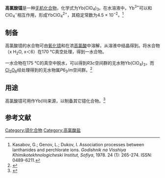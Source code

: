 {{Chembox
| Name = 
| NameEn = Ytterbium perchlorate
|CustomizedImage=[[File:3.svg|File:3.svg]][[File:Perchlorat-Ion.svg|File:Perchlorat-Ion.svg]][[File:Yb3+.svg|70px]]
| IUPACName = 
| IUPACNameZh = 
| OtherNames = 
| Section1 = {{Chembox Identifiers
|   CASNo = 13498-08-3
|   CASNo_Ref = {{cascite|correct|CAS}}
|   CASNo_Comment = 无水
|   CASNo2 = 14692-14-9
|   CASNo2_Ref = {{cascite|correct|CAS}}
|   CASNo2_Comment = 八水
|   PubChem = 
|   SMILES =  [Yb+3].[O-]Cl(=O)(=O)=O.[O-]Cl(=O)(=O)=O.[O-]Cl(=O)(=O)=O}}
| Section2 = {{Chembox Properties
|   Formula = Yb(ClO<sub>4</sub>)<sub>3</sub>
|   MolarMass = 
|   Appearance = 白色固体（水合）<br>无色针状晶体（一水）
|   Density = 
|   MeltingPt = 
|   BoilingPt = 
|   Solubility = 可溶}}
| Section3 = {{Chembox Hazards
|   MainHazards = 
|   FlashPt = 
|   Autoignition =  }}
}}

'''高氯酸镱'''是一种[[无机化合物|无机化合物]]，化学式为Yb(ClO<sub>4</sub>)<sub>3</sub>。在水溶液中，Yb<sup>3+</sup>可以和ClO<sub>4</sub><sup>−</sup>相互作用，形成YbClO<sub>4</sub><sup>2+</sup>，其稳定常数为4.5 × 10<sup>−2</sup>。<ref>Kasabov, G.; Genov, L.; Dukov, I. Association processes between lanthanides and perchlorate ions{{bg}}. ''Godishnik na Visshiya Khimikotekhnologicheski Institut, Sofiya'', 1978. 24 (1): 265-274. ISSN: 0489-6211.</ref>

==制备==
高氯酸镱的水合物可由[[氧化镱|氧化镱]]和在浓[[高氯酸|高氯酸]]中溶解，从溶液中结晶得到。将水合物（x H<sub>2</sub>O, x＜6）在170 °C真空处理，得到一水合物。

一水合物在175 °C的真空中脱水，可以得到''R''3''c''空间群的无水物Yb(ClO<sub>4</sub>)<sub>3</sub>，而[[六氧化二氯|Cl<sub>2</sub>O<sub>6</sub>]]经处理得到的无水物属''P''6<sub>3</sub>/''m''空间群。<ref>{{cite journal|journal=Inorganic Chemistry|volume=37|issue=8|language=en|issn=0020-1669|date=1998-04|pages=1776–1780|doi=10.1021/ic9712683|url=https://pubs.acs.org/doi/10.1021/ic9712683|title=Thermal Behavior and X-ray Powder Diffraction Structures of Two Polymorphic Phases of Anhydrous Yb(ClO 4 ) 3|accessdate=2020-08-30|author=Frédéric Favier, Jean-Louis Pascal, Frédérique Cunin, Andrew N. Fitch, Gavin Vaughan}}</ref>

==用途==
高氯酸镱可用作Yb(III)来源，以制备其它镱化合物。<ref>{{cite journal|journal=Journal of the American Chemical Society|volume=128|issue=42|language=en|issn=0002-7863|date=2006-10|pages=13658–13659|doi=10.1021/ja0640391|url=https://pubs.acs.org/doi/10.1021/ja0640391|title=Anionic Rare-Earth Thiocyanate Complexes as Building Blocks for Low-Melting Metal-Containing Ionic Liquids|accessdate=2020-08-30|author=Peter Nockemann, Ben Thijs, Niels Postelmans, Kristof Van Hecke, Luc Van Meervelt, Koen Binnemans}}</ref>

==参考文献==
{{reflist}}

{{镱化合物}}
{{高氯酸盐}}

[[Category:镱化合物|Category:镱化合物]]
[[Category:高氯酸盐|Category:高氯酸盐]]